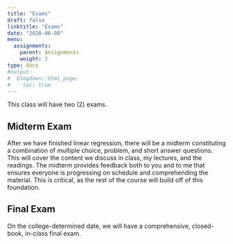 ```yaml
---
title: "Exams"
draft: false
linktitle: "Exams"
date: "2020-06-08"
menu:
  assignments:
    parent: Assignments
    weight: 2
type: docs
#output:
#  blogdown::html_page:
#    toc: true
---
```


This class will have two (2) exams.

## Midterm Exam

After we have finished linear regression, there will be a midterm constituting a combination of multiple choice, problem, and short answer questions. This will cover the content we discuss in class, my lectures, and the readings. The midterm provides feedback both to you and to me that ensures everyone is progressing on schedule and comprehending the material. This is critical, as the rest of the course will build off of this foundation.

## Final Exam

On the college-determined date, we will have a comprehensive, closed-book, in-class final exam.